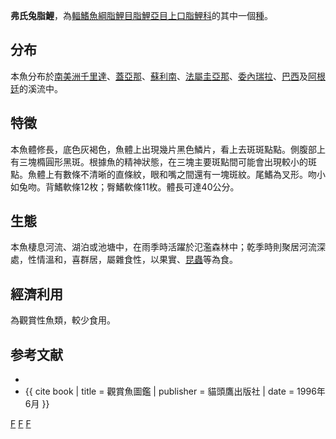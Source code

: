 {{Speciesbox 
| genus = Leporinus
| species = friderici
| authority = [[Bloch|Bloch]], 1794
| status = NE
| status_system = IUCN3.1
| image = Leporinus cf friderici (juvenile).jpg
| synonyms = *''Leporinus frederici''<br /><small>Bloch, 1794</small>
*''Leporinus friderici friderici''<br /><small>Bloch, 1794</small>
*''Leporinus spilopleura''<br /><small>Norman, 1926</small>
*''Salmo friderici''<br /><small>Bloch, 1794</small>
}}
'''弗氏兔脂鯉'''，為[[輻鰭魚綱|輻鰭魚綱]][[脂鯉目|脂鯉目]][[脂鯉亞目|脂鯉亞目]][[上口脂鯉科|上口脂鯉科]]的其中一個[[種|種]]。

==分布==
本魚分布於[[南美洲|南美洲]][[千里達|千里達]]、[[蓋亞那|蓋亞那]]、[[蘇利南|蘇利南]]、[[法屬圭亞那|法屬圭亞那]]、[[委內瑞拉|委內瑞拉]]、[[巴西|巴西]]及[[阿根廷|阿根廷]]的溪流中。

==特徵==
本魚體修長，底色灰褐色，魚體上出現幾片黑色鱗片，看上去斑斑點點。側腹部上有三塊橢圓形黑斑。根據魚的精神狀態，在三塊主要斑點間可能會出現較小的斑點。魚體上有數條不清晰的直條紋，眼和嘴之間還有一塊斑紋。尾鰭為叉形。吻小如兔吻。背鰭軟條12枚；臀鰭軟條11枚。體長可達40公分。

==生態==
本魚棲息河流、湖泊或池塘中，在雨季時活躍於氾濫森林中；乾季時則聚居河流深處，性情溫和，喜群居，屬雜食性，以果實、[[昆蟲|昆蟲]]等為食。

==經濟利用==
為觀賞性魚類，較少食用。

==参考文献==
{{refbegin}}
*{{FishBase_species|genus=Leporinus|species=friderici|year=2011|month=12}}
*{{ cite book | title = 觀賞魚圖鑑 | publisher = 貓頭鷹出版社 | date = 1996年6月 }}
{{refend}}
{{Taxonbar}}

[[Category:觀賞魚|F]]
[[Category:食用鱼|F]]
[[Category:兔脂鯉屬|F]]